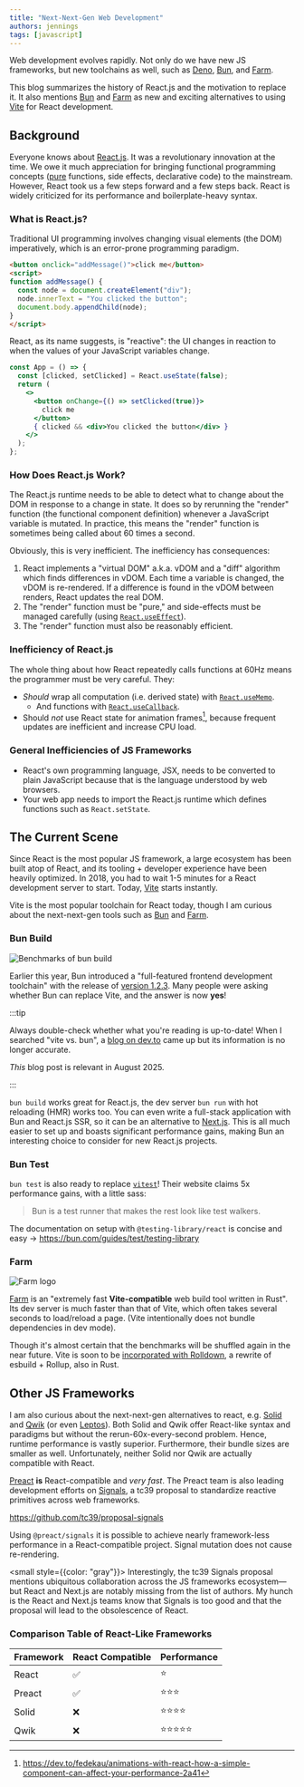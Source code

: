 ```yaml
---
title: "Next-Next-Gen Web Development"
authors: jennings
tags: [javascript]
---
```


Web development evolves rapidly. Not only do we have new JS frameworks,
but new toolchains as well, such as [Deno](https://deno.com/),
[Bun](https://bun.com/), and [Farm](https://farmfe.org/).

This blog summarizes the history of React.js and the motivation to replace it.
It also mentions [Bun](https://bun.com/) and [Farm](https://farmfe.org/) as new
and exciting alternatives to using [Vite](https://vite.dev/) for React development.

<!--truncate-->

## Background

Everyone knows about [React.js](https://react.dev/). It was a revolutionary
innovation at the time. We owe it much appreciation for bringing functional
programming concepts ([pure](https://react.dev/learn/keeping-components-pure)
functions, side effects, declarative code) to the mainstream. However, React
took us a few steps forward and a few steps back. React is widely criticized
for its performance and boilerplate-heavy syntax.

### What is React.js?

Traditional UI programming involves changing visual elements (the DOM)
imperatively, which is an error-prone programming paradigm.

```html
<button onclick="addMessage()">click me</button>
<script>
function addMessage() {
  const node = document.createElement("div");
  node.innerText = "You clicked the button";
  document.body.appendChild(node);
}
</script>
```

React, as its name suggests, is "reactive": the UI changes in reaction to when
the values of your JavaScript variables change.

```jsx
const App = () => {
  const [clicked, setClicked] = React.useState(false);
  return (
    <>
      <button onChange={() => setClicked(true)}>
        click me
      </button>
      { clicked && <div>You clicked the button</div> }
    </>
  );
};
```

### How Does React.js Work?

The React.js runtime needs to be able to detect what to change about the DOM
in response to a change in state. It does so by rerunning the "render" function
(the functional component definition) whenever a JavaScript variable is mutated.
In practice, this means the "render" function is sometimes being called about 60
times a second.

Obviously, this is very inefficient. The inefficiency has consequences:

1. React implements a "virtual DOM" a.k.a. vDOM and a "diff" algorithm which
   finds differences in vDOM. Each time a variable is changed, the vDOM is
   re-rendered. If a difference is found in the vDOM between renders, React
   updates the real DOM.
2. The "render" function must be "pure," and side-effects must be managed
   carefully (using [`React.useEffect`](https://react.dev/reference/react/useEffect)).
3. The "render" function must also be reasonably efficient.

### Inefficiency of React.js

The whole thing about how React repeatedly calls functions at 60Hz means the
programmer must be very careful. They:

- _Should_ wrap all computation (i.e. derived state) with
  [`React.useMemo`](https://react.dev/reference/react/useMemo).
  - And functions with [`React.useCallback`](https://react.dev/reference/react/useCallback).
- Should _not_ use React state for animation frames[^1], because frequent
  updates are inefficient and increase CPU load.

[^1]: https://dev.to/fedekau/animations-with-react-how-a-simple-component-can-affect-your-performance-2a41

### General Inefficiencies of JS Frameworks

- React's own programming language, JSX, needs to be converted to plain
  JavaScript because that is the language understood by web browsers.
- Your web app needs to import the React.js runtime which defines
  functions such as `React.setState`.

## The Current Scene

Since React is the most popular JS framework, a large ecosystem has been built
atop of React, and its tooling + developer experience have been heavily
optimized. In 2018, you had to wait 1-5 minutes for a React development server
to start. Today, [Vite](https://vite.dev/) starts instantly.

Vite is the most popular toolchain for React today, though I am curious about
the next-next-gen tools such as [Bun](https://bun.com/) and [Farm](https://farmfe.org/).

### Bun Build

![Benchmarks of `bun build`](https://bun.com/images/bundler-speed.png)

Earlier this year, Bun introduced a "full-featured frontend development toolchain"
with the release of [version 1.2.3](https://bun.com/blog/bun-v1.2.3). Many
people were asking whether Bun can replace Vite, and the answer is now **yes**!

:::tip

Always double-check whether what you're reading is up-to-date! When I searched
"vite vs. bun", a [blog on dev.to](https://dev.to/this-is-learning/why-use-vite-when-bun-is-also-a-bundler-vite-vs-bun-2723)
came up but its information is no longer accurate.

_This_ blog post is relevant in August 2025.

:::

`bun build` works great for React.js, the dev server `bun run` with hot
reloading (HMR) works too. You can even write a full-stack application
with Bun and React.js SSR, so it can be an alternative to
[Next.js](https://nextjs.org/). This is all much easier to set up and
boasts significant performance gains, making Bun an interesting choice
to consider for new React.js projects.

### Bun Test

`bun test` is also ready to replace [`vitest`](https://vitest.dev)!
Their website claims 5x performance gains, with a little sass:

> Bun is a test runner that makes the rest look like test walkers.

The documentation on setup with `@testing-library/react` is concise
and easy -> https://bun.com/guides/test/testing-library

### Farm

![Farm logo](https://github.com/farm-fe/farm/blob/04f2bfc2ccdab946fdae9aafe71b6825eaedaee9/assets/logo.png?raw=true)

[Farm](https://farmfe.org/) is an "extremely fast **Vite-compatible** web build
tool written in Rust". Its dev server is much faster than that of Vite, which
often takes several seconds to load/reload a page. (Vite intentionally does not
bundle dependencies in dev mode).

Though it's almost certain that the benchmarks will be shuffled again in the
near future. Vite is soon to be [incorporated with Rolldown](https://vite.dev/guide/rolldown.html),
a rewrite of esbuild + Rollup, also in Rust.

## Other JS Frameworks

I am also curious about the next-next-gen alternatives to react, e.g.
[Solid](https://www.solidjs.com/) and [Qwik](https://qwik.dev/) (or even
[Leptos](https://leptos.dev/)). Both Solid and Qwik offer React-like syntax and
paradigms but without the rerun-60x-every-second problem. Hence, runtime
performance is vastly superior. Furthermore, their bundle sizes are smaller as
well. Unfortunately, neither Solid nor Qwik are actually compatible with React.

[Preact](https://preactjs.com/) **is** React-compatible and _very fast_. The
Preact team is also leading development efforts on
[Signals](https://preactjs.com/guide/v10/signals), a tc39 proposal to
standardize reactive primitives across web frameworks.

https://github.com/tc39/proposal-signals

Using `@preact/signals` it is possible to achieve nearly framework-less
performance in a React-compatible project. Signal mutation does not cause
re-rendering.

<small style={{color: "gray"}}>
  Interestingly, the tc39 Signals proposal mentions ubiquitous collaboration
  across the JS frameworks ecosystem—but React and Next.js are notably missing
  from the list of authors. My hunch is the React and Next.js teams know that
  Signals is too good and that the proposal will lead to the obsolescence of
  React.
</small>

### Comparison Table of React-Like Frameworks

| Framework | React Compatible | Performance |
|-----------|------------------|-------------|
| React     | ✅               | ⭐          |
| Preact    | ✅               | ⭐⭐⭐      |
| Solid     | ❌               | ⭐⭐⭐⭐    |
| Qwik      | ❌               | ⭐⭐⭐⭐⭐  |


